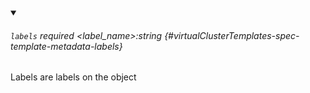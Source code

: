 
<details className="config-field" data-expandable="false" open>
<summary>

###### `labels` <span className="config-field-required" data-required="false">required</span> <span className="config-field-type">&lt;label_name&gt;:string</span> <span className="config-field-default"></span> <span className="config-field-enum"></span> {#virtualClusterTemplates-spec-template-metadata-labels}

Labels are labels on the object

</summary>



</details>
